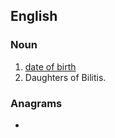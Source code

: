 {{also|dob|dob-}}
==English==

===Noun===
{{wikipedia|dab=DOB}}
{{wikipedia|Daughters of Bilitis}}
{{head|en|initialism}}

# [[date of birth]]
# Daughters of Bilitis. {{non-gloss|The first organized and successful lesbian liberation organization in the United States.}}

===Anagrams===
* {{anagrams|en|BOD|Bod|bod}}